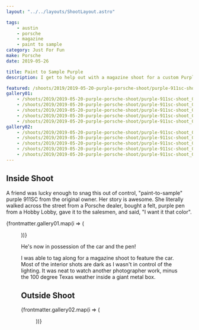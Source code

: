 ```yaml
---
layout: "../../layouts/ShootLayout.astro"

tags:
    - austin
    - porsche
    - magazine
    - paint to sample
category: Just For Fun
make: Porsche
date: 2019-05-26

title: Paint to Sample Purple
description: I get to help out with a magazine shoot for a custom Purple 911SC

featured: /shoots/2019/2019-05-20-purple-porsche-shoot/purple-911sc-shoot_009.jpeg
gallery01:
    - /shoots/2019/2019-05-20-purple-porsche-shoot/purple-911sc-shoot_001.jpeg
    - /shoots/2019/2019-05-20-purple-porsche-shoot/purple-911sc-shoot_002.jpeg
    - /shoots/2019/2019-05-20-purple-porsche-shoot/purple-911sc-shoot_003.jpeg
    - /shoots/2019/2019-05-20-purple-porsche-shoot/purple-911sc-shoot_004.jpeg
    - /shoots/2019/2019-05-20-purple-porsche-shoot/purple-911sc-shoot_005.jpeg
gallery02:
    - /shoots/2019/2019-05-20-purple-porsche-shoot/purple-911sc-shoot_006.jpeg
    - /shoots/2019/2019-05-20-purple-porsche-shoot/purple-911sc-shoot_007.jpeg
    - /shoots/2019/2019-05-20-purple-porsche-shoot/purple-911sc-shoot_008.jpeg
    - /shoots/2019/2019-05-20-purple-porsche-shoot/purple-911sc-shoot_009.jpeg
    - /shoots/2019/2019-05-20-purple-porsche-shoot/purple-911sc-shoot_010.jpeg
---
```



## Inside Shoot

A friend was lucky enough to snag this out of control, "paint-to-sample" purple 911SC from the original owner. Her story is awesome. She literally walked across the street from a Porsche dealer, bought a felt, purple pen from a Hobby Lobby, gave it to the salesmen, and said, "I want it that color".

{frontmatter.gallery01.map(i => (<Figure src={i} />))}

He's now in possession of the car and the pen!

I was able to tag along for a magazine shoot to feature the car. Most of the interior shots are dark as I wasn't in control of the lighting. It was neat to watch another photographer work, minus the 100 degree Texas weather inside a giant metal box.

## Outside Shoot

{frontmatter.gallery02.map(i => (<Figure src={i} />))}
